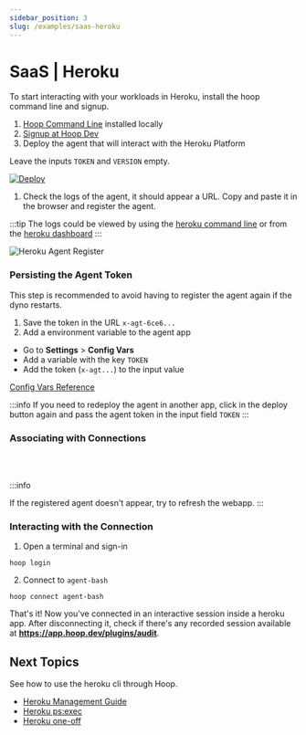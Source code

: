 ```yaml
---
sidebar_position: 3
slug: /examples/saas-heroku
---
```



# SaaS | Heroku

To start interacting with your workloads in Heroku, install the hoop command line and signup.

1. [Hoop Command Line](cli.md) installed locally
2. [Signup at Hoop Dev](https://app.hoop.dev)
3. Deploy the agent that will interact with the Heroku Platform

Leave the inputs `TOKEN` and `VERSION` empty.

[![Deploy](https://www.herokucdn.com/deploy/button.svg)](https://heroku.com/deploy?template=https://github.com/hoophq/heroku-hoop-agent)

1. Check the logs of the agent, it should appear a URL. Copy and paste it in the browser and register the agent.

:::tip
The logs could be viewed by using the [heroku command line](https://devcenter.heroku.com/articles/logging#view-logs) or from the [heroku dashboard](https://devcenter.heroku.com/articles/logging#view-logs-with-the-heroku-dashboard)
:::

![Heroku Agent Register](https://hoopartifacts.s3.amazonaws.com/screenshots/9-heroku-logs-agent-register.png)

### Persisting the Agent Token

This step is recommended to avoid having to register the agent again if the dyno restarts.

1. Save the token in the URL `x-agt-6ce6...`
2. Add a environment variable to the agent app

- Go to **Settings** > **Config Vars**
- Add a variable with the key `TOKEN`
- Add the token (`x-agt...`) to the input value

[Config Vars Reference](https://devcenter.heroku.com/articles/config-vars)

:::info
If you need to redeploy the agent in another app, click in the deploy button again and pass the agent token in the input field `TOKEN`
:::

### Associating with Connections

<ConnectOnHoopButton text='CREATE CONNECTION'
  url="https://app.hoop.dev/connections/command-line/new?data=eyJuYW1lIjoiYWdlbnQtYmFzaCIsInR5cGUiOiJjb21tYW5kLWxpbmUiLCJjb21tYW5kIjpbIi9iaW4vYmFzaCJdLCAiYWdlbnRfaWQiOiAiIn0="
/>
<br /><br />

:::info

If the registered agent doesn't appear, try to refresh the webapp.
:::

### Interacting with the Connection

1. Open a terminal and sign-in

```shell
hoop login
```

2. Connect to `agent-bash`

```shell
hoop connect agent-bash
```

That's it! Now you've connected in an interactive session inside a heroku app.
After disconnecting it, check if there's any recorded session available at **https://app.hoop.dev/plugins/audit**.

## Next Topics

See how to use the heroku cli through Hoop.

- [Heroku Management Guide](../tutorials/heroku-exec.mdx)
- [Heroku ps:exec](../usecases/heroku-psexec.mdx)
- [Heroku one-off](../usecases/heroku-oneoff.mdx)
